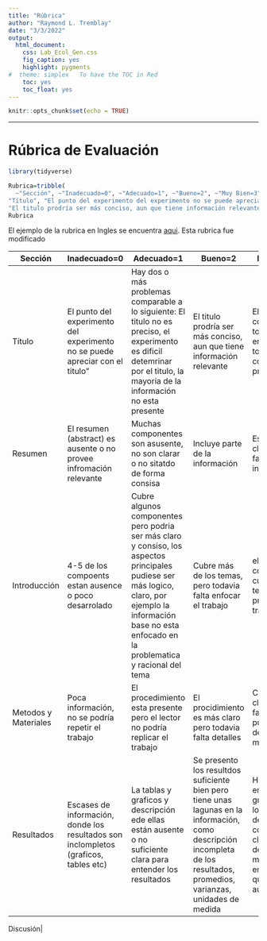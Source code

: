 ```yaml
---
title: "Rúbrica"
author: "Raymond L. Tremblay"
date: "3/3/2022"
output:
  html_document:
    css: Lab_Ecol_Gen.css
    fig_caption: yes
    highlight: pygments
#  theme: simplex   To have the TOC in Red
    toc: yes
    toc_float: yes
---
```


```r
knitr::opts_chunk$set(echo = TRUE)
```

***

# Rúbrica de Evaluación 


```r
library(tidyverse)
```



```r
Rubrica=tribble(
  ~"Sección", ~"Inadecuado=0", ~"Adecuado=1", ~"Bueno=2", ~"Muy Bien=3", ~"Excelente=4",
"Título", "El punto del experimento del experimento no se puede apreciar con el titulo", "Hay dos o más problemas comparable a lo siguiente: El titulo no es preciso, el experimento es dificil detemrinar por el titulo, la mayoria de la información no esta presente",
"El titulo prodría ser más conciso, aun que tiene información relevante", "El titulo es consico, pero todavia no engloba todavia el concepto principal","El titulo es conciso y expresa bien el trabajo")
Rubrica
```

El ejemplo de la rubrica en Ingles se encuentra [aqui](https://dept.writing.wisc.edu/wac/using-rubrics-to-teach-and-evaluate-writing-in-biology/). Esta rubrica fue modificado



|Sección| Inadecuado=0| Adecuado=1| Bueno=2| Muy Bien=3|Excelente=4|
|---------|---------------|-------------|-----------|-------------|-------------|
|Título|El punto del experimento del experimento no se puede apreciar con el titulo"| Hay dos o más problemas comparable a lo siguiente: El titulo no es preciso, el experimento es dificil detemrinar por el titulo, la mayoria de la información no esta presente|El titulo prodría ser más conciso, aun que tiene información relevante| El titulo es consico, pero todavia no engloba todavia el concepto principal| El titulo es conciso y expresa bien el trabajo|
Resumen| El resumen (abstract) es ausente o no provee infromación relevante| Muchas componentes son asusente, no son clarar o no sitatdo de forma consisa| Incluye parte de la información|Es consiso, claro pero falta alguna infromación|Consiso, claro y cubre todas la infromación y es de 200 palabras o menos|
Introducción| 4-5 de los compoents estan ausence o poco desarrolado | Cubre algunos componentes pero podria ser más claro y consiso, los aspectos principales pudiese ser más logico, claro, por ejemplo la información base no esta enfocado en la problematica y racional del tema | Cubre más de los temas, pero todavia falta enfocar el trabajo | el trabajo es consiso y cubre los temas principales del trabajo | Claro, consiso, todos los temas estan bien presentado con sus referencias relevantes|
Metodos y Materiales | Poca información, no se podría repetir el trabajo | El procedimiento esta presente pero el lector no podría replicar el trabajo | El procidimiento es más claro pero todavia falta detalles | Consiso y claro donde falta algunos puntos y detalles menores | El trabajo es claro y se podria replicar|
Resultados| Escases de información, donde los resultados son inclompletos (graficos, tables etc) | La tablas y graficos y descripción ede ellas están ausente o no suficiente clara para entender los resultados | Se presento los resultdos suficiente bien pero tiene unas lagunas en la información, como descripción incompleta de los resultados, promedios, varianzas, unidades de medida | Ha presentado en el texto y graficos/tablas los resultados de forma consisa y clara, con detalles menores que en las tablas que son ausente | La sección de resultados esta bien organizada y se entiende bien los resultados del texto y las figuras/tablas|

Discusión|





